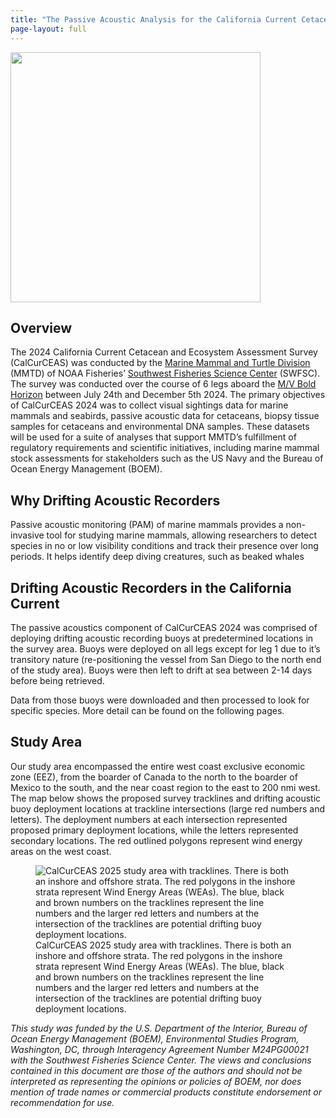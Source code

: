 ```yaml
---
title: "The Passive Acoustic Analysis for the California Current Cetacean and Ecosystem Assessment Survey (CalCurCEAS)"
page-layout: full
---
```


![](content/images/CalCurCEAS_logo.JPG){fig-align="center" width="400"}

## Overview

The 2024 California Current Cetacean and Ecosystem Assessment Survey (CalCurCEAS) was conducted by the [Marine Mammal and Turtle Division](https://www.fisheries.noaa.gov/about/marine-mammal-and-turtle-division-southwest-fisheries-science-center) (MMTD) of NOAA Fisheries' [Southwest Fisheries Science Center](https://www.fisheries.noaa.gov/about/southwest-fisheries-science-center) (SWFSC). The survey was conducted over the course of 6 legs aboard the [M/V Bold Horizon](http://www.eclipse.us.com/pdfs/MV_bold_horizon.pdf) between July 24th and December 5th 2024. The primary objectives of CalCurCEAS 2024 was to collect visual sightings data for marine mammals and seabirds, passive acoustic data for cetaceans, biopsy tissue samples for cetaceans and environmental DNA samples. These datasets will be used for a suite of analyses that support MMTD's fulfillment of regulatory requirements and scientific initiatives, including marine mammal stock assessments for stakeholders such as the US Navy and the Bureau of Ocean Energy Management (BOEM).

## Why Drifting Acoustic Recorders

Passive acoustic monitoring (PAM) of marine mammals provides a non-invasive tool for studying marine mammals, allowing researchers to detect species in no or low visibility conditions and track their presence over long periods. It helps identify deep diving creatures, such as beaked whales

## Drifting Acoustic Recorders in the California Current

The passive acoustics component of CalCurCEAS 2024 was comprised of deploying drifting acoustic recording buoys at predetermined locations in the survey area. Buoys were deployed on all legs except for leg 1 due to it's transitory nature (re-positioning the vessel from San Diego to the north end of the study area). Buoys were then left to drift at sea between 2-14 days before being retrieved.

Data from those buoys were downloaded and then processed to look for specific species. More detail can be found on the following pages.

## Study Area

Our study area encompassed the entire west coast exclusive economic zone (EEZ), from the boarder of Canada to the north to the boarder of Mexico to the south, and the near coast region to the east to 200 nmi west. The map below shows the proposed survey tracklines and drifting acoustic buoy deployment locations at trackline intersections (large red numbers and letters). The deployment numbers at each intersection represented proposed primary deployment locations, while the letters represented secondary locations. The red outlined polygons represent wind energy areas on the west coast.

![CalCurCEAS 2025 study area with tracklines. There is both an inshore and offshore strata. The red polygons in the inshore strata represent Wind Energy Areas (WEAs). The blue, black and brown numbers on the tracklines represent the line numbers and the larger red letters and numbers at the intersection of the tracklines are potential drifting buoy deployment locations.](content/images/1741895055994-6bce443d-4bf8-45e2-a830-32d23e5c891c_1.jpg)

::: callout-note
*This study was funded by the U.S. Department of the Interior, Bureau of Ocean Energy Management (BOEM), Environmental Studies Program, Washington, DC, through Interagency Agreement Number M24PG00021 with the Southwest Fisheries Science Center. The views and conclusions contained in this document are those of the authors and should not be interpreted as representing the opinions or policies of BOEM, nor does mention of trade names or commercial products constitute endorsement or recommendation for use.*
:::
